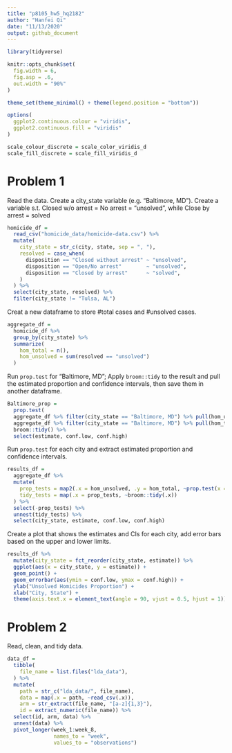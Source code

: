 ```yaml
---
title: "p8105_hw5_hq2182"
author: "Hanfei Qi"
date: "11/13/2020"
output: github_document
---
```


```r
library(tidyverse)

knitr::opts_chunk$set(
  fig.width = 6,
  fig.asp = .6,
  out.width = "90%"
)

theme_set(theme_minimal() + theme(legend.position = "bottom"))

options(
  ggplot2.continuous.colour = "viridis",
  ggplot2.continuous.fill = "viridis"
)

scale_colour_discrete = scale_color_viridis_d
scale_fill_discrete = scale_fill_viridis_d
```

# Problem 1

Read the data.
Create a city_state variable (e.g. “Baltimore, MD”).
Create a variable s.t. Closed w/o arrest = No arrest = "unsolved", while Close by arrest = solved


```r
homicide_df = 
  read_csv("homicide_data/homicide-data.csv") %>% 
  mutate(
    city_state = str_c(city, state, sep = ", "),
    resolved = case_when(
      disposition == "Closed without arrest" ~ "unsolved",
      disposition == "Open/No arrest"        ~ "unsolved",
      disposition == "Closed by arrest"      ~ "solved",
    )
  ) %>% 
  select(city_state, resolved) %>% 
  filter(city_state != "Tulsa, AL")
```

Creat a new dataframe to store #total cases and #unsolved cases.
```r
aggregate_df = 
  homicide_df %>% 
  group_by(city_state) %>% 
  summarize(
    hom_total = n(),
    hom_unsolved = sum(resolved == "unsolved")
  )
```

Run `prop.test` for "Baltimore, MD";
Apply `broom::tidy` to the result and pull the estimated proportion and confidence intervals,
then save them in another dataframe.
```r
Baltimore_prop = 
  prop.test(
  aggregate_df %>% filter(city_state == "Baltimore, MD") %>% pull(hom_unsolved),  
  aggregate_df %>% filter(city_state == "Baltimore, MD") %>% pull(hom_total)) %>% 
  broom::tidy() %>% 
  select(estimate, conf.low, conf.high)
```

Run `prop.test` for each city and extract estimated proportion and confidence intervals.
```r
results_df = 
  aggregate_df %>% 
  mutate(
    prop_tests = map2(.x = hom_unsolved, .y = hom_total, ~prop.test(x = .x, n = .y)),
    tidy_tests = map(.x = prop_tests, ~broom::tidy(.x))
  ) %>% 
  select(-prop_tests) %>% 
  unnest(tidy_tests) %>% 
  select(city_state, estimate, conf.low, conf.high)
```

Create a plot that shows the estimates and CIs for each city, add error bars based on the upper and lower limits.
```r
results_df %>% 
  mutate(city_state = fct_reorder(city_state, estimate)) %>% 
  ggplot(aes(x = city_state, y = estimate)) +
  geom_point() + 
  geom_errorbar(aes(ymin = conf.low, ymax = conf.high)) + 
  ylab("Unsolved Homicides Proportion") +
  xlab("City, State") +
  theme(axis.text.x = element_text(angle = 90, vjust = 0.5, hjust = 1))
```


# Problem 2

Read, clean, and tidy data.
```r
data_df = 
  tibble(
    file_name = list.files("lda_data"),
  ) %>% 
  mutate(
    path = str_c("lda_data/", file_name),
    data = map(.x = path, ~read_csv(.x)),
    arm = str_extract(file_name, "[a-z]{1,3}"),
    id = extract_numeric(file_name)) %>% 
  select(id, arm, data) %>% 
  unnest(data) %>% 
  pivot_longer(week_1:week_8,
               names_to = "week",
               values_to = "observations")
```

